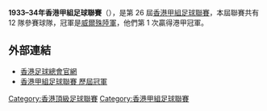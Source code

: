 '''1933–34年香港甲組足球聯賽'''（{{lang-en|Hong Kong First Division Football League}}），是第 26 屆[[香港甲組足球聯賽|香港甲組足球聯賽]]，本屆聯賽共有 12 隊參賽球隊，冠軍是[[威爾殊陸軍|威爾殊陸軍]]，他們第 1 次贏得港甲冠軍。

== 外部連結 ==
*[https://www.hkfa.com/ 香港足球總會官網]{{Wayback|url=https://www.hkfa.com/ |date=20190103174738 }}
*[http://www.rsssf.com/tablesh/hkchamp.html 香港甲組足球聯賽 歷屆冠軍]{{Wayback|url=http://www.rsssf.com/tablesh/hkchamp.html |date=20120205190654 }}

{{港甲賽季}}

[[Category:香港頂級足球聯賽|Category:香港頂級足球聯賽]]
[[Category:香港甲組足球聯賽|Category:香港甲組足球聯賽]]


{{soccer-stub}}